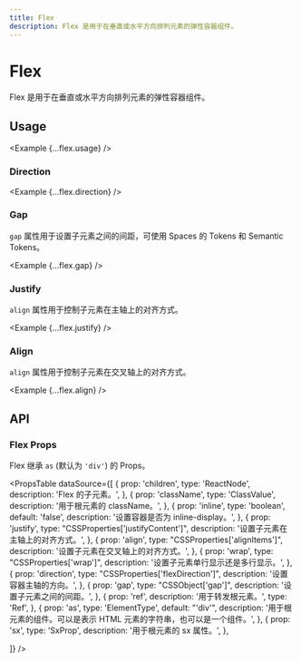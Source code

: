 ```yaml
---
title: Flex
description: Flex 是用于在垂直或水平方向排列元素的弹性容器组件。
---
```



# Flex

Flex 是用于在垂直或水平方向排列元素的弹性容器组件。

<ComponentLinks component='flex' />

## Usage

<Example {...flex.usage} />

### Direction

<Example {...flex.direction} />

### Gap

`gap` 属性用于设置子元素之间的间距，可使用 Spaces 的 Tokens 和 Semantic Tokens。

<Example {...flex.gap} />

### Justify

`align` 属性用于控制子元素在主轴上的对齐方式。

<Example {...flex.justify} />

### Align

`align` 属性用于控制子元素在交叉轴上的对齐方式。

<Example {...flex.align} />

## API

### Flex Props

Flex 继承 `as` (默认为 `'div'`) 的 Props。

<PropsTable
  dataSource={[
    {
      prop: 'children',
      type: 'ReactNode',
      description: 'Flex 的子元素。',
    },
    {
      prop: 'className',
      type: 'ClassValue',
      description: '用于根元素的 className。',
    },
    {
      prop: 'inline',
      type: 'boolean',
      default: 'false',
      description: '设置容器是否为 inline-display。',
    },
    {
      prop: 'justify',
      type: "CSSProperties['justifyContent']",
      description: '设置子元素在主轴上的对齐方式。',
    },
    {
      prop: 'align',
      type: "CSSProperties['alignItems']",
      description: '设置子元素在交叉轴上的对齐方式。',
    },
    {
      prop: 'wrap',
      type: "CSSProperties['wrap']",
      description: '设置子元素单行显示还是多行显示。',
    },
    {
      prop: 'direction',
      type: "CSSProperties['flexDirection']",
      description: '设置容器主轴的方向。',
    },
    {
      prop: 'gap',
      type: "CSSObject['gap']",
      description: '设置子元素之间的间距。',
    },
    {
      prop: 'ref',
      description: '用于转发根元素。',
      type: 'Ref',
    },
    {
      prop: 'as',
      type: 'ElementType',
      default: "'div'",
      description:
        '用于根元素的组件。可以是表示 HTML 元素的字符串，也可以是一个组件。',
    },
    {
      prop: 'sx',
      type: 'SxProp<FlexOwnerState>',
      description: '用于根元素的 sx 属性。',
    },

]}
/>
